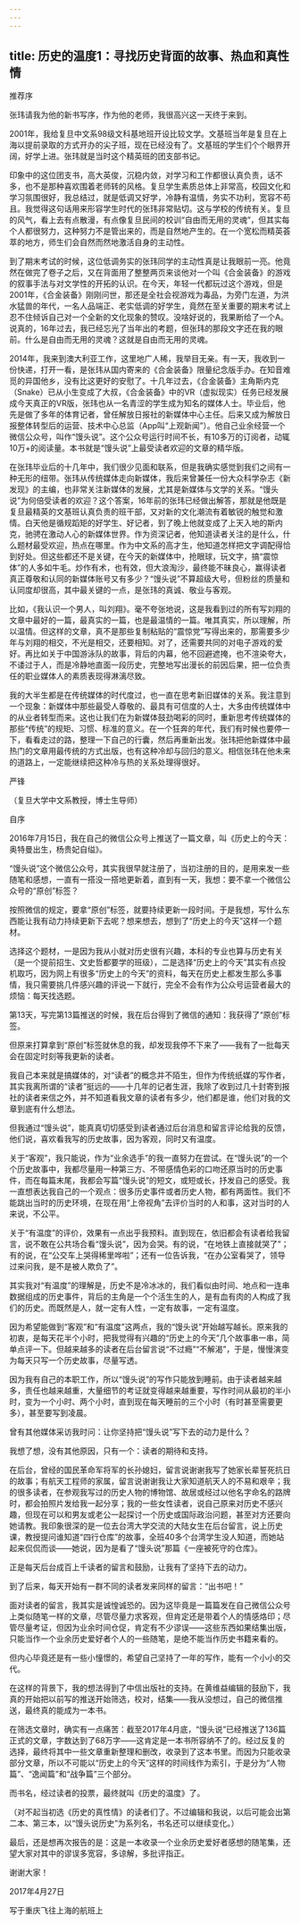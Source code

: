 ```yaml
---
---
---
```

title: 历史的温度1：寻找历史背面的故事、热血和真性情
---





推荐序


张玮请我为他的新书写序，作为他的老师，我很高兴这一天终于来到。

2001年，我给复旦中文系98级文科基地班开设比较文学。文基班当年是复旦在上海以提前录取的方式开办的尖子班，现在已经没有了。文基班的学生们个个眼界开阔，好学上进。张玮就是当时这个精英班的团支部书记。

印象中的这位团支书，高大英俊，沉稳内敛，对学习和工作都很认真负责，话不多，也不是那种喜欢围着老师转的风格。复旦学生素质总体上非常高，校园文化和学习氛围很好，我总结过，就是低调又好学，冷静有温情，务实不功利，宽容不苟且。我觉得这句话用来形容学生时代的张玮非常贴切。这与学校的传统有关。复旦的风气，看上去有点散漫，有点像复旦民间的校训“自由而无用的灵魂”，但其实每个人都很努力，这种努力不是管出来的，而是自然地产生的。在一个宽松而精英荟萃的地方，师生们会自然而然地激活自身的主动性。

到了期末考试的时候，这位低调务实的张玮同学的主动性真是让我眼前一亮。他竟然在做完了卷子之后，又在背面用了整整两页来谈他对一个叫《合金装备》的游戏的叙事手法与对文学性的开拓的认识。在今天，年轻一代都玩过这个游戏，但是2001年，《合金装备》刚刚问世，那还是全社会视游戏为毒品，为旁门左道，为洪水猛兽的年代，一名人品端正、老实低调的好学生，竟然在至关重要的期末考试上忍不住倾诉自己对一个全新的文化现象的赞叹。没啥好说的，我果断给了一个A。说真的，16年过去，我已经忘光了当年出的考题，但张玮的那段文字还在我的眼前。什么是自由而无用的灵魂？这就是自由而无用的灵魂。

2014年，我来到澳大利亚工作，这里地广人稀，我举目无亲。有一天，我收到一份快递，打开一看，是张玮从国内寄来的《合金装备》限量纪念版手办。在知音难觅的异国他乡，没有比这更好的安慰了。十几年过去，《合金装备》主角斯内克（Snake）已从小生变成了大叔，《合金装备》中的VR（虚拟现实）任务已经发展成今天真正的VR版，张玮也从一名青涩的学生成为知名的媒体人士。毕业后，他先是做了多年的体育记者，曾任解放日报社的新媒体中心主任。后来又成为解放日报整体转型后的运营、技术中心总监（App叫“上观新闻”）。他自己业余经营一个微信公众号，叫作“馒头说”。这个公众号运行时间不长，有10多万的订阅者，动辄10万+的阅读量。本书就是“馒头说”上最受读者欢迎的文章的精华版。

在张玮毕业后的十几年中，我们很少见面和联系，但是我确实感觉到我们之间有一种无形的纽带。张玮从传统媒体走向新媒体，我后来曾兼任一份大众科学杂志《新发现》的主编，也非常关注新媒体的发展，尤其是新媒体与文学的关系。“馒头说”为何倍受读者的欢迎？这个答案，16年前的张玮已经做出解答，那就是他既是复旦最精英的文基班认真负责的班干部，又对新的文化潮流有着敏锐的触觉和激情。白天他是循规蹈矩的好学生、好记者，到了晚上他就变成了上天入地的斯内克，驰骋在激动人心的新媒体世界。作为资深记者，他知道读者关注的是什么，什么题材最受欢迎，热点在哪里。作为中文系的高才生，他知道怎样把文字调配得恰到好处。但这些都还不是关键，在今天的新媒体中，抢眼球，玩文字，搞“震惊体”的人多如牛毛。炒作有术，也有效，但大浪淘沙，最终能不昧良心，赢得读者真正尊敬和认同的新媒体账号又有多少？“馒头说”不算超级大号，但粉丝的质量和认同度却很高，其中最关键的一点，是张玮的真诚、敬业与客观。

比如，《我认识一个男人，叫刘翔》。毫不夸张地说，这是我看到过的所有写刘翔的文章中最好的一篇，最真实的一篇，也是最温情的一篇。唯其真实，所以理解，所以温情。但这样的文章，真不是那些复制粘贴的“震惊党”写得出来的，那需要多少年与刘翔的相交，不光是相交，还要相知。对了，还需要共同的对电子游戏的爱好。再比如关于中国游泳队的故事，背后的内幕，他不回避遮掩，也不渲染夸大，不诿过于人，而是冷静地直面一段历史，完整地写出漫长的前因后果，把一位负责任的职业媒体人的素质表现得淋漓尽致。

我的大半生都是在传统媒体的时代度过，也一直在思考新旧媒体的关系。我注意到一个现象：新媒体中那些最受人尊敬的、最具有可信度的人士，大多由传统媒体中的从业者转型而来。这也让我们在为新媒体鼓劲喝彩的同时，重新思考传统媒体的那些“传统”的规矩、习惯、标准的意义。在一个狂奔的年代，我们有时候也要停一下，看看走过的路，整理一下自己的行囊，然后再重新出发。张玮把他新媒体中最热门的文章用最传统的方式出版，也有这种冷却与回归的意义。相信张玮在他未来的道路上，一定能继续把这种冷与热的关系处理得很好。

严锋

（复旦大学中文系教授，博士生导师）





自序


2016年7月15日，我在自己的微信公众号上推送了一篇文章，叫《历史上的今天：奥特曼出生，杨贵妃自缢》。

“馒头说”这个微信公众号，其实我很早就注册了，当初注册的目的，是用来发一些随笔和感想，一直有一搭没一搭地更新着，直到有一天，我想：要不拿一个微信公众号的“原创”标签？

按照微信的规定，要拿“原创”标签，就要持续更新一段时间。于是我想，写什么东西能让我有动力持续更新下去呢？想来想去，想到了“历史上的今天”这样一个题材。

选择这个题材，一是因为我从小就对历史很有兴趣，本科的专业也算与历史有关（是一个提前招生、文史哲都要学的班级），二是选择“历史上的今天”其实有点投机取巧，因为网上有很多“历史上的今天”的资料，每天在历史上都发生那么多事情，我只需要挑几件感兴趣的评说一下就行，完全不会有作为公众号运营者最大的烦恼：每天找选题。

第13天，写完第13篇推送的时候，我在后台得到了微信的通知：我获得了“原创”标签。

但原来打算拿到“原创”标签就休息的我，却发现我停不下来了——我有了一批每天会在固定时刻等我更新的读者。

我自己本来就是搞媒体的，对“读者”的概念并不陌生，但作为传统纸媒的写作者，其实我离所谓的“读者”挺远的——十几年的记者生涯，我除了收到过几十封寄到报社的读者来信之外，并不知道看我文章的读者有多少，他们都是谁，他们对我的文章到底有什么想法。

但我通过“馒头说”，能真真切切感受到读者通过后台消息和留言评论给我的反馈，他们说，喜欢看我写的历史故事，因为客观，同时又有温度。

关于“客观”，我只能说，作为“业余选手”的我一直努力在尝试。在“馒头说”的一个个历史故事中，我都尽量用一种第三方、不带感情色彩的口吻还原当时的历史事件，而在每篇末尾，我都会写篇“馒头说”的短文，或短或长，抒发自己的感受。我一直想表达我自己的一个观点：很多历史事件或者历史人物，都有两面性。我们不能跳出当时的历史环境，在现在用“上帝视角”去评价当时的人和事，这对当时的人来说，不公平。

关于“有温度”的评价，效果有一点出乎我预料。直到现在，依旧都会有读者给我留言，说不敢在公共场合看“馒头说”，因为会哭。有的说，“在地铁上直接就哭了”；有的说，在“公交车上哭得稀里哗啦”；还有一位告诉我，“在办公室看哭了，领导过来问我，是不是被人欺负了”。

其实我对“有温度”的理解是，历史不是冷冰冰的，我们看似由时间、地点和一连串数据组成的历史事件，背后的主角是一个个活生生的人，是有血有肉的人构成了我们的历史。而既然是人，就一定有人性，一定有故事，一定有温度。

因为希望能做到“客观”和“有温度”这两点，我的“馒头说”开始越写越长。原来我的初衷，是每天花半个小时，把我觉得有兴趣的“历史上的今天”几个故事串一串，简单点评一下。但越来越多的读者在后台留言说“不过瘾”“不解渴”，于是，慢慢演变为每天只写一个历史故事，尽量写透。

因为我有自己的本职工作，所以“馒头说”的写作只能放到睡前。由于读者越来越多，责任也越来越重，大量细节的考证就变得越来越重要，写作时间从最初的半小时，变为一个小时、两个小时，直到现在每天睡前的三个小时（有时甚至需要更多），甚至要写到凌晨。

曾有其他媒体采访我时问：让你坚持把“馒头说”写下去的动力是什么？

我想了想，没有其他原因，只有一个：读者的期待和支持。

在后台，曾经的国民革命军将军的长孙媳妇，留言说谢谢我写了她家长辈誓死抗日的故事；有航天工程师的家属，留言说谢谢我让大家知道航天人的不易和艰辛；我的很多读者，在参观我写过的历史人物的博物馆、故居或经过以他名字命名的路牌时，都会拍照片发给我一起分享；我的一些女性读者，说自己原来对历史不感兴趣，但现在可以和男友或老公一起探讨一个历史或国际政治问题，甚至对方还要向她请教。我印象很深的是一位去台湾大学交流的大陆女生在后台留言，说上历史课，教授提问谁知道“四行仓库”的故事，全班40多个台湾学生没人知道，而她站起来侃侃而谈——她说，因为是看了“馒头说”那篇《一座被死守的仓库》。

正是每天后台成百上千读者的留言和鼓励，让我有了坚持下去的动力。

到了后来，每天开始有一群不同的读者发来同样的留言：“出书吧！”

面对读者的留言，我其实是诚惶诚恐的。因为这毕竟是一篇篇发在自己微信公众号上类似随笔一样的文章，尽管尽量力求客观，但肯定还是带着个人的情感烙印；尽管尽量考证，但因为业余时间仓促，肯定有不少谬误——这些东西如果结集出版，只能当作一个业余历史爱好者个人的一些随笔，是绝不能当作历史书籍来看的。

但内心毕竟还是有一些小憧憬的，希望自己坚持了一年的写作，能有一个小小的交代。

在这样的背景下，我的想法得到了中信出版社的支持。在黄维益编辑的鼓励下，我真的开始把以前写的推送开始筛选，校对，结集——我从没想过，自己的微信推送，最终真的能成为一本书。

在筛选文章时，确实有一点痛苦：截至2017年4月底，“馒头说”已经推送了136篇正式的文章，字数达到了68万字——这肯定是一本书所容纳不了的。经过反复的选择，最终将其中一些文章重新整理和删改，收录到了这本书里。而因为只能收录部分文章，所以不可能以“历史上的今天”这样的时间线作为索引，于是分为“人物篇”、“逸闻篇”和“战争篇”三个部分。

而书名，经过读者的投票，最终就叫《历史的温度》了。

（对不起当初选《历史的真性情》的读者们了。不过编辑和我说，以后可能会出第二本、第三本，以“馒头说历史”为系列名，书名还可以继续变化。）

最后，还是想再次报告的是：这是一本收录一个业余历史爱好者感想的随笔集，还望大家对其中的谬误多宽容，多谅解，多批评指正。

谢谢大家！

2017年4月27日

写于重庆飞往上海的航班上